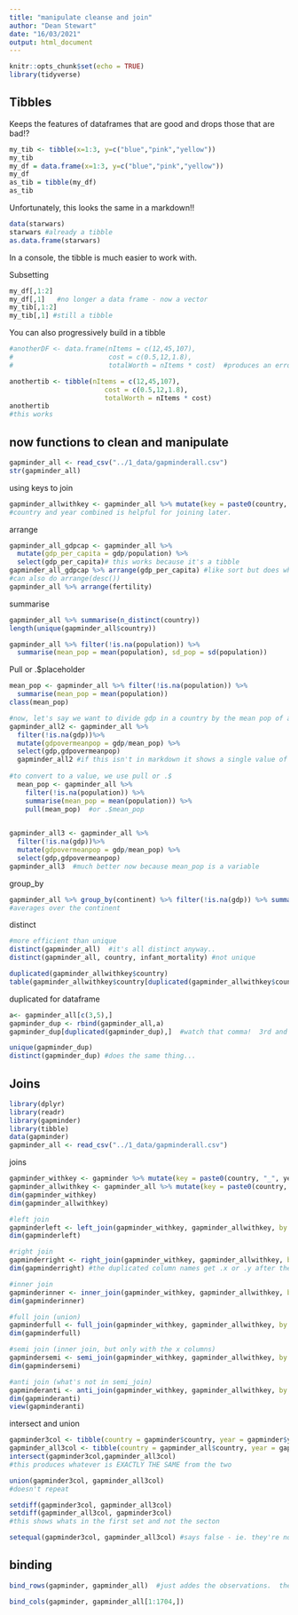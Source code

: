 ```yaml
---
title: "manipulate cleanse and join"
author: "Dean Stewart"
date: "16/03/2021"
output: html_document
---
```


```r
knitr::opts_chunk$set(echo = TRUE)
library(tidyverse)
```

## Tibbles

Keeps the features of dataframes that are good and drops those that are bad!?

```r
my_tib <- tibble(x=1:3, y=c("blue","pink","yellow"))
my_tib
my_df = data.frame(x=1:3, y=c("blue","pink","yellow"))
my_df
as_tib = tibble(my_df)
as_tib

```
Unfortunately, this looks the same in a markdown!!
```r
data(starwars)
starwars #already a tibble
as.data.frame(starwars)
```

In a console, the tibble is much easier to work with.

Subsetting
```r
my_df[,1:2]
my_df[,1]   #no longer a data frame - now a vector
my_tib[,1:2]
my_tib[,1] #still a tibble
```

You can also progressively build in a tibble
```r
#anotherDF <- data.frame(nItems = c(12,45,107),
#                        cost = c(0.5,12,1.8),
#                        totalWorth = nItems * cost)  #produces an error because it can't find nItems

anothertib <- tibble(nItems = c(12,45,107),
                        cost = c(0.5,12,1.8),
                        totalWorth = nItems * cost)
anothertib
#this works
```

## now functions to clean and manipulate
```r
gapminder_all <- read_csv("../1_data/gapminderall.csv")
str(gapminder_all)
```

using keys to join
```r
gapminder_allwithkey <- gapminder_all %>% mutate(key = paste0(country, "_", year))
#country and year combined is helpful for joining later.
```

arrange
```r
gapminder_all_gdpcap <- gapminder_all %>%
  mutate(gdp_per_capita = gdp/population) %>%
  select(gdp_per_capita)# this works because it's a tibble
gapminder_all_gdpcap %>% arrange(gdp_per_capita) #like sort but does whole dataset
#can also do arrange(desc())
gapminder_all %>% arrange(fertility)
```

summarise
```r
gapminder_all %>% summarise(n_distinct(country))
length(unique(gapminder_all$country))

gapminder_all %>% filter(!is.na(population)) %>%
  summarise(mean_pop = mean(population), sd_pop = sd(population))

```
Pull or .$placeholder
```r
mean_pop <- gapminder_all %>% filter(!is.na(population)) %>%
  summarise(mean_pop = mean(population))
class(mean_pop)

#now, let's say we want to divide gdp in a country by the mean pop of all countries
gapminder_all2 <- gapminder_all %>%
  filter(!is.na(gdp))%>%
  mutate(gdpovermeanpop = gdp/mean_pop) %>%
  select(gdp,gdpovermeanpop)
  gapminder_all2 #if this isn't in markdown it shows a single value of 512.  problem is the class of mean_pop - it's a tibble or dataframe
  
#to convert to a value, we use pull or .$
  mean_pop <- gapminder_all %>%
    filter(!is.na(population)) %>%
    summarise(mean_pop = mean(population)) %>%
    pull(mean_pop)  #or .$mean_pop
    

```

```r
gapminder_all3 <- gapminder_all %>%
  filter(!is.na(gdp))%>%
  mutate(gdpovermeanpop = gdp/mean_pop) %>%
  select(gdp,gdpovermeanpop)
gapminder_all3  #much better now because mean_pop is a variable


```

group_by
```r
gapminder_all %>% group_by(continent) %>% filter(!is.na(gdp)) %>% summarise(average = mean(gdp))
#averages over the continent
```

distinct
```r
#more efficient than unique
distinct(gapminder_all)  #it's all distinct anyway..
distinct(gapminder_all, country, infant_mortality) #not unique

duplicated(gapminder_allwithkey$country)
table(gapminder_allwithkey$country[duplicated(gapminder_allwithkey$country)]) #each country duplicated 56 times...it occurs 57 times, duplicated 56 times.
```

duplicated for dataframe
```r
a<- gapminder_all[c(3,5),]
gapminder_dup <- rbind(gapminder_all,a)
gapminder_dup[duplicated(gapminder_dup),]  #watch that comma!  3rd and 5th obs is duplicated...of course

unique(gapminder_dup)
distinct(gapminder_dup) #does the same thing...
```

## Joins

```r
library(dplyr)
library(readr)
library(gapminder)
library(tibble)
data(gapminder)
gapminder_all <- read_csv("../1_data/gapminderall.csv")
```

joins
```r
gapminder_withkey <- gapminder %>% mutate(key = paste0(country, "_", year))
gapminder_allwithkey <- gapminder_all %>% mutate(key = paste0(country, "_", year))
dim(gapminder_withkey)
dim(gapminder_allwithkey)

#left join
gapminderleft <- left_join(gapminder_withkey, gapminder_allwithkey, by = "key")
dim(gapminderleft)

#right join
gapminderright <- right_join(gapminder_withkey, gapminder_allwithkey, by = "key")
dim(gapminderright) #the duplicated column names get .x or .y after them

#inner join
gapminderinner <- inner_join(gapminder_withkey, gapminder_allwithkey, by = "key")
dim(gapminderinner)

#full join (union)
gapminderfull <- full_join(gapminder_withkey, gapminder_allwithkey, by = "key")
dim(gapminderfull)

#semi join (inner join, but only with the x columns)
gapmindersemi <- semi_join(gapminder_withkey, gapminder_allwithkey, by = "key")
dim(gapmindersemi)

#anti join (what's not in semi_join)
gapminderanti <- anti_join(gapminder_withkey, gapminder_allwithkey, by = "key")
dim(gapminderanti)
view(gapminderanti)
```


intersect and union
```r
gapminder3col <- tibble(country = gapminder$country, year = gapminder$year, lifeExp = gapminder$lifeExp)
gapminder_all3col <- tibble(country = gapminder_all$country, year = gapminder_all$year, lifeExp = gapminder_all$life_expectancy)
intersect(gapminder3col,gapminder_all3col)
#this produces whatever is EXACTLY THE SAME from the two

union(gapminder3col, gapminder_all3col)
#doesn't repeat

setdiff(gapminder3col, gapminder_all3col)
setdiff(gapminder_all3col, gapminder3col)
#this shows whats in the first set and not the secton

setequal(gapminder3col, gapminder_all3col) #says false - ie. they're not equal


```

## binding
```r
bind_rows(gapminder, gapminder_all)  #just addes the observations.  they have different numbers of columns...so end up with lots of na's

bind_cols(gapminder, gapminder_all[1:1704,])

```

